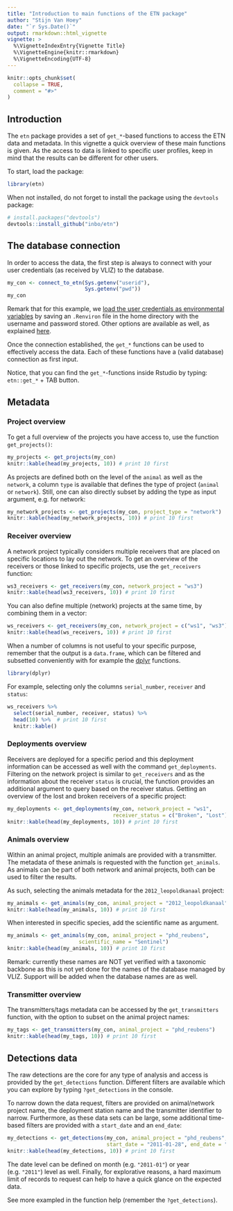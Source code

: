 ```yaml
---
title: "Introduction to main functions of the ETN package"
author: "Stijn Van Hoey"
date: "`r Sys.Date()`"
output: rmarkdown::html_vignette
vignette: >
  %\VignetteIndexEntry{Vignette Title}
  %\VignetteEngine{knitr::rmarkdown}
  %\VignetteEncoding{UTF-8}
---
```


```r
knitr::opts_chunk$set(
  collapse = TRUE,
  comment = "#>"
)
```

## Introduction

The `etn` package provides a set of `get_*`-based functions to access the ETN data and metadata. In this vignette a quick overview of these main functions is given. As the access to data is linked to specific user profiles, keep in mind that the results can be different for other users.

To start, load the package:

```r
library(etn)
```

When not installed, do not forget to install the package using the `devtools` package:

```r
# install.packages("devtools")
devtools::install_github("inbo/etn")
```

## The database connection

In order to access the data, the first step is always to connect with your user credentials (as received by VLIZ) to the database. 

```r
my_con <- connect_to_etn(Sys.getenv("userid"),
                         Sys.getenv("pwd"))
my_con
```

Remark that for this example, we [load the user credentials as environmental variables](http://db.rstudio.com/best-practices/managing-credentials/#use-environment-variables) by saving an `.Renviron` file in the home directory with the username and password stored. Other options are available as well, as explained [here](http://db.rstudio.com/best-practices/managing-credentials/).

Once the connection established, the `get_*` functions can be used to effectively access the data. Each of these functions have a (valid database) connection as first input.

Notice, that you can find the `get_*`-functions inside Rstudio by typing: `etn::get_*` + TAB button.

## Metadata

### Project overview

To get a full overview of the projects you have access to, use the function `get_projects()`:

```r
my_projects <- get_projects(my_con)
knitr::kable(head(my_projects, 10)) # print 10 first
```

As projects are defined both on the level of the `animal` as well as the `network`, a column `type` is available that defines the type of project (`animal` or `network`). Still, one can also directly subset by adding the type as input argument, e.g. for network:

```r
my_network_projects <- get_projects(my_con, project_type = "network")
knitr::kable(head(my_network_projects, 10)) # print 10 first
```

### Receiver overview

A network project typically considers multiple receivers that are placed on specific locations to lay out the network. To get an overview of the receivers or those linked to specific projects, use the `get_receivers` function:

```r
ws3_receivers <- get_receivers(my_con, network_project = "ws3")
knitr::kable(head(ws3_receivers, 10)) # print 10 first
```

You can also define multiple (network) projects at the same time, by combining them in a vector:

```r
ws_receivers <- get_receivers(my_con, network_project = c("ws1", "ws3"))
knitr::kable(head(ws_receivers, 10)) # print 10 first
```

When a number of columns is not useful to your specific purpose, remember that the output is a `data.frame`, which can be filtered and subsetted conveniently with for example the [dplyr](http://dplyr.tidyverse.org/) functions. 

```r
library(dplyr)
```

For example, selecting only the columns `serial_number`, `receiver` and `status`:

```r
ws_receivers %>% 
  select(serial_number, receiver, status) %>%
  head(10) %>%  # print 10 first
  knitr::kable() 
```

### Deployments overview

Receivers are deployed for a specific period and this deployment information can be accessed as well with the command `get_deployments`. Filtering on the network project is similar to `get_receivers` and as the information about the receiver `status` is crucial, the function provides an additional argument to query based on the receiver status. Getting an overview of the lost and broken receivers of a specific project:

```r
my_deployments <- get_deployments(my_con, network_project = "ws1", 
                                  receiver_status = c("Broken", "Lost"))
knitr::kable(head(my_deployments, 10)) # print 10 first 
```

### Animals overview

Within an animal project, multiple animals are provided with a transmitter. The metadata of these animals is requested with the function `get_animals`. As animals can be part of both network and animal projects, both can be used to filter the results. 

As such, selecting the animals metadata for the `2012_leopoldkanaal` project:

```r
my_animals <- get_animals(my_con, animal_project = "2012_leopoldkanaal")
knitr::kable(head(my_animals, 10)) # print 10 first
```

When interested in specific species, add the scientific name as argument.

```r
my_animals <- get_animals(my_con, animal_project = "phd_reubens",
                       scientific_name = "Sentinel")
knitr::kable(head(my_animals, 10)) # print 10 first
```

Remark: currently these names are NOT yet verified with a taxonomic backbone as this is not yet done for the names of the database managed by VLIZ. Support will be added when the database names are as well.

### Transmitter overview

The transmitters/tags metadata can be accessed by the `get_transmitters` function, with the option to subset on the animal project names:

```r
my_tags <- get_transmitters(my_con, animal_project = "phd_reubens")
knitr::kable(head(my_tags, 10)) # print 10 first
```

## Detections data

The raw detections are the core for any type of analysis and access is provided by the `get_detections` function. Different filters are available which you can explore by typing `?get_detections` in the console. 

To narrow down the data request, filters are provided on animal/network project name, the deployment station name and the transmitter identifier to narrow. Furthermore, as these data sets can be large, some additional time-based filters are provided with a `start_date` and an `end_date`: 

```r
my_detections <- get_detections(my_con, animal_project = "phd_reubens", 
                                start_date = "2011-01-28", end_date = "2011-02-01")
knitr::kable(head(my_detections, 10)) # print 10 first
```

The date level can be defined on month (e.g. `"2011-01"`) or year (e.g. `"2011"`) level as well. Finally, for explorative reasons, a hard maximum limit of records to request can help to have a quick glance on the expected data.

See more exampled in the function help (remember the `?get_detections`).
